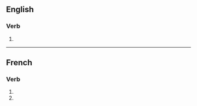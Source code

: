 {{also|immobilisés}}

==English==

===Verb===
{{head|en|verb form}}

# {{en-third-person singular of|immobilise}}

----

==French==

===Verb===
{{head|fr|verb form}}

# {{inflection of|immobiliser||2|s|pres|indc|lang=fr}}
# {{inflection of|immobiliser||2|s|pres|subj|lang=fr}}